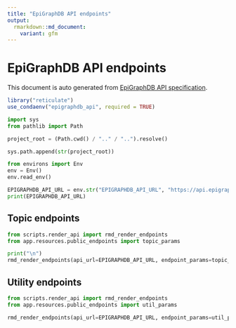 ```yaml
---
title: "EpiGraphDB API endpoints"
output:
  rmarkdown::md_document:
    variant: gfm
---
```


# EpiGraphDB API endpoints

This document is auto generated from
[EpiGraphDB API specification](http://api.epigraphdb.org).

```r
library("reticulate")
use_condaenv("epigraphdb_api", required = TRUE)
```

```python
import sys
from pathlib import Path

project_root = (Path.cwd() / ".." / "..").resolve()

sys.path.append(str(project_root))
```

```python
from environs import Env
env = Env()
env.read_env()

EPIGRAPHDB_API_URL = env.str("EPIGRAPHDB_API_URL", "https://api.epigraphdb.org")
print(EPIGRAPHDB_API_URL)
```

## Topic endpoints

```python
from scripts.render_api import rmd_render_endpoints
from app.resources.public_endpoints import topic_params

print("\n")
rmd_render_endpoints(api_url=EPIGRAPHDB_API_URL, endpoint_params=topic_params)
```

## Utility endpoints

```python
from scripts.render_api import rmd_render_endpoints
from app.resources.public_endpoints import util_params

rmd_render_endpoints(api_url=EPIGRAPHDB_API_URL, endpoint_params=util_params)
```
